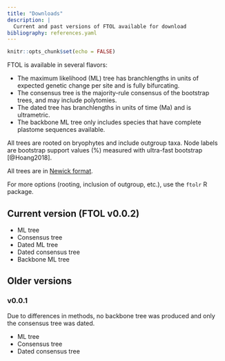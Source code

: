 ```yaml
---
title: "Downloads"
description: |
  Current and past versions of FTOL available for download
bibliography: references.yaml
---
```


```r
knitr::opts_chunk$set(echo = FALSE)
```

FTOL is available in several flavors:

- The maximum likelihood (ML) tree has branchlengths in units of expected genetic change per site and is fully bifurcating.
- The consensus tree is the majority-rule consensus of the bootstrap trees, and may include polytomies. 
- The dated tree has branchlengths in units of time (Ma) and is ultrametric.
- The backbone ML tree only includes species that have complete plastome sequences available.

All trees are rooted on bryophytes and include outgroup taxa. Node labels are bootstrap support values (%) measured with ultra-fast bootstrap [@Hoang2018].

All trees are in [Newick format](https://en.wikipedia.org/wiki/Newick_format).

For more options (rooting, inclusion of outgroup, etc.), use the `ftolr` R package.

## Current version (FTOL v0.0.2)

- ML tree
- Consensus tree
- Dated ML tree
- Dated consensus tree
- Backbone ML tree

## Older versions

### v0.0.1

Due to differences in methods, no backbone tree was produced and only the consensus tree was dated.

- ML tree
- Consensus tree
- Dated consensus tree
